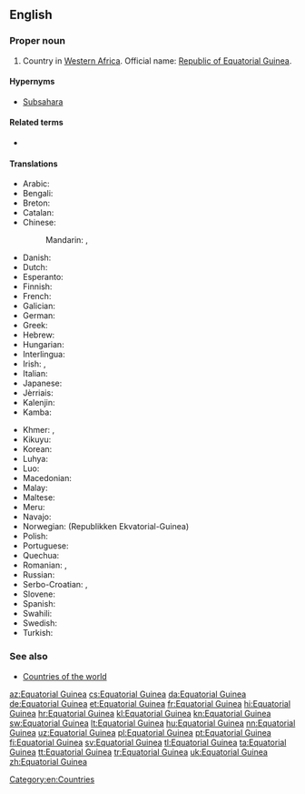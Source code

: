 ==English==
{{wikipedia}}

===Proper noun===
{{en-proper noun|head=[[equatorial|Equatorial]] [[Guinea]]}}

# Country in [[Western Africa]]. Official name: [[Republic of Equatorial Guinea]].

====Hypernyms====
*[[Subsahara]]

====Related terms====
* {{l/en|Equatoguinean}}

====Translations====
{{trans-top|country in Western Africa}}
* Arabic: {{t|ar|غينيا الاستوائية|f|tr=ghinya al-istiwa'íyya}}
* Bengali: {{t|bn|বিষুবীয় গিনি}}
* Breton: {{t|br|Ginea ar C'heheder}}
* Catalan: {{t+|ca|Guinea Equatorial|f}}
* Chinese:
*: Mandarin: {{t|cmn|赤道幾內亞|sc=Hani}}, {{t+|cmn|赤道几内亚|tr=Chìdào Jīnèiyà|sc=Hani}}
* Danish: {{t|da|Ækvatorialguinea}}
* Dutch: {{t+|nl|Equatoriaal-Guinea}}
* Esperanto: {{t|eo|Ekvatora Gvineo}}
* Finnish: {{t+|fi|Päiväntasaajan Guinea}}
* French: {{t+|fr|Guinée équatoriale|f}}
* Galician: {{t+|gl|Guinea Ecuatorial|f}}
* German: {{t+|de|Äquatorialguinea|n}}
* Greek: {{t|el|Ισημερινή Γουινέα|f|tr=Isimeriní Gouinéa}}
* Hebrew: {{t|he|גינאת המשוונית|f|tr=gine'a ha-mashvanít}}
* Hungarian: {{t|hu|Egyenlítői Guinea}}
* Interlingua: {{t|ia|Guinea Equatorial}}
* Irish: {{t|ga|Guine Mheánchiorclach|f|alt=An Ghuine Mheánchiorclach}}, {{t|ga|Poblacht na Guine Meánchiorclaí|f}}
* Italian: {{t|it|Guinea Equatoriale}}
* Japanese: {{t|ja|赤道ギニア|tr=Sekidō Ginia}}
* Jèrriais: {{t|roa-jer|Dginnée d'l'Êquateur|f}}
* Kalenjin: {{t|kln|Ginikweta}}
* Kamba: {{t|kam|Ginekweta}}
{{trans-mid}}
* Khmer: {{t|km|ហ្គីណេអេក្វាទ័រ|tr=gi nei e kva tour|sc=Khmr}}, {{t|km|ហ្គីណេខ្សែភូមធ្យៈ|tr=gi nei khseh phoo math thyeak|sc=Khmr}}
* Kikuyu: {{t|ki|Ginikweta}}
* Korean: {{t+|ko|적도 기니|tr=Jeokdo Gini|sc=Hang}}
* Luhya: {{t|luy|Ginikweta}}
* Luo: {{t|luo|Ginikweta}}
* Macedonian: {{t|mk|Екваторијална Гвинеја|f|tr=Ekvatorijálna Gvinéja}}
* Malay: {{t|ms|Guinea Khatulistiwa}}
* Maltese: {{t|mt|Gwinea Ekwatorjali}}
* Meru: {{t|mer|Ginekweta}}
* Navajo: {{t|nv|Gíní Nahasdzáán Ałníiʼgi Siʼánígíí}}
* Norwegian: {{t+|no|Ekvatorial-Guinea}} (Republikken Ekvatorial-Guinea)
* Polish: {{t+|pl|Gwinea Równikowa}}
* Portuguese: {{t+|pt|Guiné Equatorial|f}}
* Quechua: {{t|qu|Chawpipacha Khiniya}}
* Romanian: {{t|ro|Guineea Ecuatorial|f}}, {{t|ro|Guineea Ecuatorială|f}}
* Russian: {{t|ru|Экваториальная Гвинея|f|tr=Ekvatoriál'naja Gvinéja}}
* Serbo-Croatian: {{t|sh|Ekvatorska Gvineja|f}}, {{t|sh|Ekvatorijalna Gvineja|f}}
* Slovene: {{t|sl|Ekvatoriálna Gvinêja|f}}
* Spanish: {{t+|es|Guinea Ecuatorial|f}}
* Swahili: {{t+|sw|Ginekweta}}
* Swedish: {{t+|sv|Ekvatorialguinea}}
* Turkish: {{t+|tr|Ekvator Ginesi}}
{{trans-bottom}}

===See also===
* [[Appendix:Countries of the world|Countries of the world]]

[[Category:en:Countries]]

[[az:Equatorial Guinea]]
[[cs:Equatorial Guinea]]
[[da:Equatorial Guinea]]
[[de:Equatorial Guinea]]
[[et:Equatorial Guinea]]
[[fr:Equatorial Guinea]]
[[hi:Equatorial Guinea]]
[[hr:Equatorial Guinea]]
[[kl:Equatorial Guinea]]
[[kn:Equatorial Guinea]]
[[sw:Equatorial Guinea]]
[[lt:Equatorial Guinea]]
[[hu:Equatorial Guinea]]
[[nn:Equatorial Guinea]]
[[uz:Equatorial Guinea]]
[[pl:Equatorial Guinea]]
[[pt:Equatorial Guinea]]
[[fi:Equatorial Guinea]]
[[sv:Equatorial Guinea]]
[[tl:Equatorial Guinea]]
[[ta:Equatorial Guinea]]
[[tt:Equatorial Guinea]]
[[tr:Equatorial Guinea]]
[[uk:Equatorial Guinea]]
[[zh:Equatorial Guinea]]